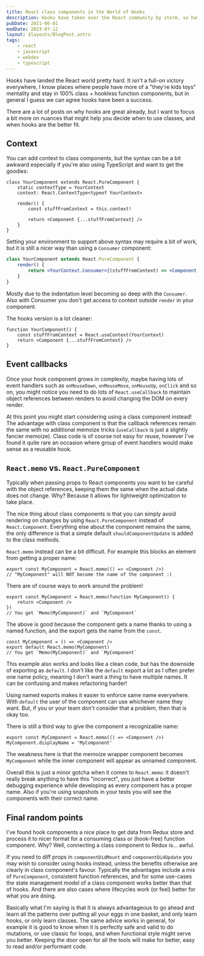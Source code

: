 ```yaml
---
title: React class components in the World of Hooks
description: Hooks have taken over the React community by storm, so have class components really become useless?
pubDate: 2021-06-01
modDate: 2023-07-12
layout: $layouts/BlogPost.astro
tags:
    - react
    - javascript
    - webdev
    - typescript
---
```


Hooks have landed the React world pretty hard. It isn't a full-on victory everywhere, I know places where people have more of a "they're kids toys" mentality and stay in 100% class + hookless function components, but in general I guess we can agree hooks have been a success.

There are a lot of posts on why hooks are great already, but I want to focus a bit more on nuances that might help you decide when to use classes, and when hooks are the better fit.

## Context

You can add context to class components, but the syntax can be a bit awkward especially if you're also using TypeScript and want to get the goodies:

```tsx
class YourComponent extends React.PureComponent {
	static contextType = YourContext
	context: React.ContextType<typeof YourContext>

	render() {
		const stuffFromContext = this.context!

		return <Component {...stuffFromContext} />
	}
}
```

Setting your environment to support above syntax may require a bit of work, but it is still a nicer way than using a `Consumer` component:

```jsx
class YourComponent extends React.PureComponent {
	render() {
		return <YourContext.Consumer>{(stuffFromContext) => <Component {...stuffFromContext} />}</YourContext.Consumer>
	}
}
```

Mostly due to the indentation level becoming so deep with the `Consumer`. Also with Consumer you don't get access to context outside `render` in your component.

The hooks version is a lot cleaner:

```tsx
function YourComponent() {
	const stuffFromContext = React.useContext(YourContext)
	return <Component {...stuffFromContext} />
}
```

## Event callbacks

Once your hook component grows in complexity, maybe having lots of event handlers such as `onMouseDown`, `onMouseMove`, `onMouseUp`, `onClick` and so on, you might notice you need to do lots of `React.useCallback` to maintain object references between renders to avoid changing the DOM on every render.

At this point you might start considering using a class component instead! The advantage with class component is that the callback references remain the same with no additional memoize tricks (`useCallback` is just a slightly fancier memoize). Class code is of course not easy for reuse, however I've found it quite rare an occasion where group of event handlers would make sense as a reusable hook.

## `React.memo` vs. `React.PureComponent`

Typically when passing props to React components you want to be careful with the object references, keeping them the same when the actual data does not change. Why? Because it allows for lightweight optimization to take place.

The nice thing about class components is that you can simply avoid rendering on changes by using `React.PureComponent` instead of `React.Component`. Everything else about the component remains the same, the only difference is that a simple default `shouldComponentUpdate` is added to the class methods.

`React.memo` instead can be a bit difficult. For example this blocks an element from getting a proper name:

```tsx
export const MyComponent = React.memo(() => <Component />)
// "MyComponent" will NOT become the name of the component :(
```

There are of course ways to work around the problem!

```tsx
export const MyComponent = React.memo(function MyComponent() {
	return <Component />
})
// You get `Memo(MyComponent)` and `MyComponent`
```

The above is good because the component gets a name thanks to using a named function, and the export gets the name from the `const`.

```tsx
const MyComponent = () => <Component />
export default React.memo(MyComponent)
// You get `Memo(MyComponent)` and `MyComponent`
```

This example also works and looks like a clean code, but has the downside of exporting as `default`. I don't like the `default` export a lot as I often prefer one name policy, meaning I don't want a thing to have multiple names. It can be confusing and makes refactoring harder!

Using named exports makes it easier to enforce same name everywhere. With `default` the user of the component can use whichever name they want. But, if you or your team don't consider that a problem, then that is okay too.

There is still a third way to give the component a recognizable name:

```tsx
export const MyComponent = React.memo(() => <Component />)
MyComponent.displayName = 'MyComponent'
```

The weakness here is that the memoize wrapper component becomes `MyComponent` while the inner component will appear as unnamed component.

Overall this is just a minor gotcha when it comes to `React.memo`: it doesn't really break anything to have this "incorrect", you just have a better debugging experience while developing as every component has a proper name. Also if you're using snapshots in your tests you will see the components with their correct name.

## Final random points

I've found hook components a nice place to get data from Redux store and process it to nicer format for a consuming class or (hook-free) function component. Why? Well, connecting a class component to Redux is... awful.

If you need to diff props in `componentDidMount` and `componentDidUpdate` you may wish to consider using hooks instead, unless the benefits otherwise are clearly in class component's favour. Typically the advantages include a mix of `PureComponent`, consistent function references, and for some use-cases the state management model of a class component works better than that of hooks. And there are also cases where lifecycles work (or feel) better for what you are doing.

Basically what I'm saying is that it is always advantageous to go ahead and learn all the patterns over putting all your eggs in one basket, and only learn hooks, or only learn classes. The same advice works in general, for example it is good to know when it is perfectly safe and valid to do mutations, or use classic for loops, and when functional style might serve you better. Keeping the door open for all the tools will make for better, easy to read and/or performant code.
